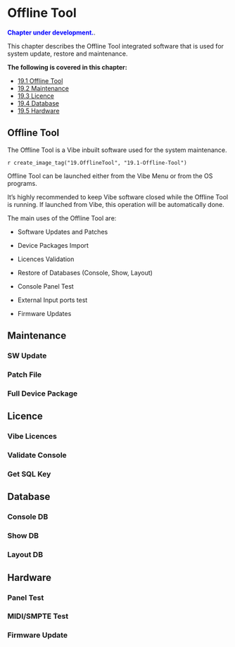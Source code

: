 
# Offline Tool

<span style="color:blue">**Chapter under development.**</span>.

This chapter describes the Offline Tool integrated software that is used for system update, restore and maintenance.

**The following is covered in this chapter:**

-  [19.1 Offline Tool](#Offline-Tool-19.1)
-  [19.2 Maintenance](#Maintenance-19.2)
-  [19.3 Licence](#Licence-19.3)
-  [19.4 Database](#Database-19.4)
-  [19.5 Hardware](#Hardware-19.5)

## Offline Tool

The Offline Tool is a Vibe inbuilt software used for the system maintenance.

`r create_image_tag("19.OfflineTool", "19.1-Offline-Tool")`

Offline Tool can be launched either from the Vibe Menu or from the OS programs.

It's highly recommended to keep Vibe software closed while the Offline Tool is running. 
If launched from Vibe, this operation will be automatically done.

The main uses of the Offline Tool are:

- Software Updates and Patches

- Device Packages Import

- Licences Validation

- Restore of Databases (Console, Show, Layout)

- Console Panel Test

- External Input ports test

- Firmware Updates


## Maintenance


### SW Update

### Patch File

### Full Device Package


## Licence


### Vibe Licences

### Validate Console

### Get SQL Key


## Database


### Console DB

### Show DB

### Layout DB


## Hardware


### Panel Test

### MIDI/SMPTE Test

### Firmware Update



